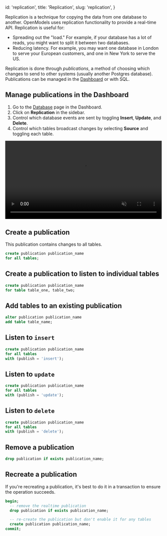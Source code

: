 
  id: 'replication',
  title: 'Replication',
  slug: 'replication',
}

Replication is a technique for copying the data from one database to another. OpenModels uses replication functionality to provide a real-time API. Replication is useful for:

- Spreading out the "load." For example, if your database has a lot of reads, you might want to split it between two databases.
- Reducing latency. For example, you may want one database in London to serve your European customers, and one in New York to serve the US.

Replication is done through _publications_, a method of choosing which changes to send to other systems (usually another Postgres database). Publications can be managed in the [Dashboard](https://open-models-platform.com/dashboard) or with SQL.

## Manage publications in the Dashboard

1. Go to the [Database](https://open-models-platform.com/dashboard/project/_/database/tables) page in the Dashboard.
2. Click on **Replication** in the sidebar.
3. Control which database events are sent by toggling **Insert**, **Update**, and **Delete**.
4. Control which tables broadcast changes by selecting **Source** and toggling each table.

<video width="99%" muted playsInline controls={true}>
  <source
    src="https://dev.openmodels.co/storage/v1/object/public/videos/docs/api/api-realtime.mp4"
    type="video/mp4"
  />
</video>

## Create a publication

This publication contains changes to all tables.

```sql
create publication publication_name
for all tables;
```

## Create a publication to listen to individual tables

```sql
create publication publication_name
for table table_one, table_two;
```

## Add tables to an existing publication

```sql
alter publication publication_name
add table table_name;
```

## Listen to `insert`

```sql
create publication publication_name
for all tables
with (publish = 'insert');
```

## Listen to `update`

```sql
create publication publication_name
for all tables
with (publish = 'update');
```

## Listen to `delete`

```sql
create publication publication_name
for all tables
with (publish = 'delete');
```

## Remove a publication

```sql
drop publication if exists publication_name;
```

## Recreate a publication

If you're recreating a publication, it's best to do it in a transaction to ensure the operation succeeds.

```sql
begin;
  -- remove the realtime publication
  drop publication if exists publication_name;

  -- re-create the publication but don't enable it for any tables
  create publication publication_name;
commit;
```


